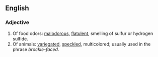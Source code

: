 ==English==
===Adjective===
# Of food odors: [[malodorous]], [[flatulent]], smelling of sulfur or hydrogen sulfide.
# Of animals: [[variegated]], [[speckle]]d, multicolored; usually used in the phrase ''brockle-faced''.
